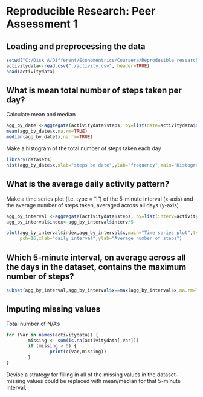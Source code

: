 # Reproducible Research: Peer Assessment 1


## Loading and preprocessing the data

```r
setwd("C:/Disk A/Different/Economentrics/Coursera/Reprodusible research")
activitydata<-read.csv("./activity.csv", header=TRUE)
head(activitydata)
```


## What is mean total number of steps taken per day?
Calculate mean and median
```r
agg_by_date <-aggregate(activitydata$steps, by=list(date=activitydata$date),  FUN=mean,na.rm=TRUE)  
mean(agg_by_date$x,na.rm=TRUE)
median(agg_by_date$x,na.rm=TRUE)
```
Make a histogram of the total number of steps taken each day

```r
         
library(datasets)
hist(agg_by_date$x,xlab="steps be date",ylab="frequency",main="Histogram of total number of steps taken each day")
```

## What is the average daily activity pattern?
Make a time series plot (i.e. type = "l") of the 5-minute interval (x-axis) and the average number of steps taken, averaged across all days (y-axis)
```r
agg_by_interval <-aggregate(activitydata$steps, by=list(interv=activitydata$interval),  FUN=mean,na.rm=TRUE)  
agg_by_interval$index<-agg_by_interval$interv/5

plot(agg_by_interval$index,agg_by_interval$x,main="Time series plot",type="l", 
     pch=16,xlab="daily interval",ylab="Average number of steps")
```
## Which 5-minute interval, on average across all the days in the dataset, contains the maximum number of steps?
```r
subset(agg_by_interval,agg_by_interval$x==max(agg_by_interval$x,na.rm=TRUE))$index
```

## Imputing missing values
Total number of N/A's
```r
for (Var in names(activitydata)) {
        missing <- sum(is.na(activitydata[,Var]))
        if (missing > 0) {
                print(c(Var,missing))
        }
}

```
Devise a strategy for filling in all of the missing values in the dataset- missing values could be replaced with mean/median for that 5-minute interval, 

